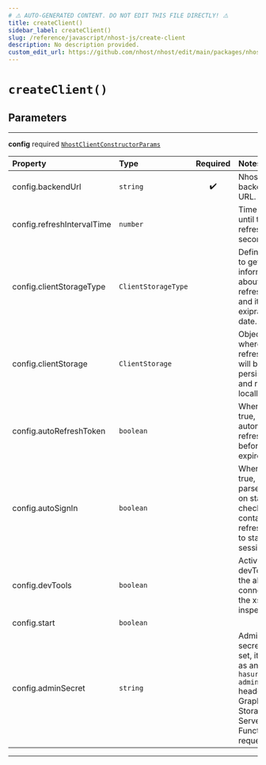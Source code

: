 ```yaml
---
# ⚠️ AUTO-GENERATED CONTENT. DO NOT EDIT THIS FILE DIRECTLY! ⚠️
title: createClient()
sidebar_label: createClient()
slug: /reference/javascript/nhost-js/create-client
description: No description provided.
custom_edit_url: https://github.com/nhost/nhost/edit/main/packages/nhost-js/src/index.ts#L3
---
```


# `createClient()`

## Parameters

---

**<span className="parameter-name">config</span>** <span className="optional-status">required</span> [`NhostClientConstructorParams`](/reference/docgen/javascript/nhost-js/types/nhost-client-constructor-params)

| Property                                                                                               | Type                | Required | Notes                                                                                                                                |
| :----------------------------------------------------------------------------------------------------- | :------------------ | :------: | :----------------------------------------------------------------------------------------------------------------------------------- |
| <span className="parameter-name"><span className="light-grey">config.</span>backendUrl</span>          | `string`            |    ✔️    | Nhost backend URL.                                                                                                                   |
| <span className="parameter-name"><span className="light-grey">config.</span>refreshIntervalTime</span> | `number`            |          | Time interval until token refreshes, in seconds                                                                                      |
| <span className="parameter-name"><span className="light-grey">config.</span>clientStorageType</span>   | `ClientStorageType` |          | Define a way to get information about the refresh token and its exipration date.                                                     |
| <span className="parameter-name"><span className="light-grey">config.</span>clientStorage</span>       | `ClientStorage`     |          | Object where the refresh token will be persisted and read locally.                                                                   |
| <span className="parameter-name"><span className="light-grey">config.</span>autoRefreshToken</span>    | `boolean`           |          | When set to true, will automatically refresh token before it expires                                                                 |
| <span className="parameter-name"><span className="light-grey">config.</span>autoSignIn</span>          | `boolean`           |          | When set to true, will parse the url on startup to check if it contains a refresh token to start the session with                    |
| <span className="parameter-name"><span className="light-grey">config.</span>devTools</span>            | `boolean`           |          | Activate devTools e.g. the ability to connect to the xstate inspector                                                                |
| <span className="parameter-name"><span className="light-grey">config.</span>start</span>               | `boolean`           |          |                                                                                                                                      |
| <span className="parameter-name"><span className="light-grey">config.</span>adminSecret</span>         | `string`            |          | Admin secret. When set, it is sent as an `x-hasura-admin-secret` header for all GraphQL, Storage, and Serverless Functions requests. |

---
